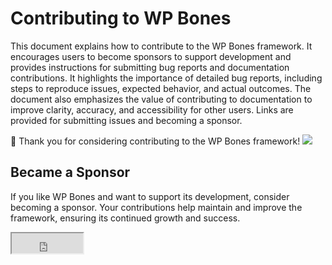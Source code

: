 
# Contributing to WP Bones

This document explains how to contribute to the WP Bones framework. It encourages users to become sponsors to support development and provides instructions for submitting bug reports and documentation contributions. It highlights the importance of detailed bug reports, including steps to reproduce issues, expected behavior, and actual outcomes. The document also emphasizes the value of contributing to documentation to improve clarity, accuracy, and accessibility for other users. Links are provided for submitting issues and becoming a sponsor.

<Callout type="info" emoji="🥳">
👏 Thank you for considering contributing to the WP Bones framework!
</Callout>

<Cards num={1}>
  <a href="https://github.com/wpbones/wpbones/graphs/contributors">
    <img src="https://contrib.rocks/image?repo=wpbones/wpbones" />
  </a>
</Cards>

## Became a Sponsor

If you like WP Bones and want to support its development, consider becoming a sponsor. Your contributions help maintain and improve the framework, ensuring its continued growth and success.

<div style={{ display: 'flex', justifyContent: 'center', margin: '20px 0' }}>
  <iframe 
    src="https://github.com/sponsors/wpbones/button" 
    title="Sponsor wpbones" 
    height="32" 
    width="114" 
    style={{ border: 0, borderRadius: '6px' }} 
  />
</div>

## Framework Bug Reports

When encountering issues with software or applications, submitting a detailed bug report can significantly help developers in understanding and resolving the problem efficiently. A well-written bug report should include clear steps to reproduce the issue, the expected behavior, and the actual outcome. 

Furthermore, providing information such as system specifications, error messages, and screenshots can aid in pinpointing the root cause of the bug. By utilizing platforms like GitHub, users can create issue tickets with relevant details, facilitating effective communication between users and developers. Remember, a comprehensive bug report not only assists in bug resolution but also improves the overall quality of the software.

<Cards num={1}>
<Cards.Card arrow title="🐛 Click here to submit a Framework issue" target="_blank"  href="https://github.com/wpbones/WPBones/issues"/>
</Cards>

## Documentation Contributions

<Cards num={1}>
  <a href="https://github.com/wpbones/website-docs/graphs/contributors">
    <img src="https://contrib.rocks/image?repo=wpbones/website-docs" />
  </a>
</Cards>

Documentation is an essential component of software development, providing users with valuable information on how to use and understand the software. By contributing to documentation, users can help improve the clarity, accuracy, and accessibility of information, making it easier for others to learn and utilize the software effectively. 

<Cards num={1}>
  <Cards.Card arrow title="🐛 Click here to submit a Documentation issue" target="_blank"  href="https://github.com/wpbones/website-docs"/>
</Cards>

## Core Development Discussion

Discussion regarding bugs, new features, ideas 💡, and implementation of existing features takes place in the issue GitHub channel. If you like, you may connect to the [Discord](https://discord.gg/5bdVyycU8F) channel as well.

## Coding style

WP Bones follows the [PSR-2](https://github.com/php-fig/fig-standards/blob/master/accepted/PSR-2-coding-style-guide.md) coding standard and the [PSR-4](https://github.com/php-fig/fig-standards/blob/master/accepted/PSR-4-autoloader.md) autoloading standard.
